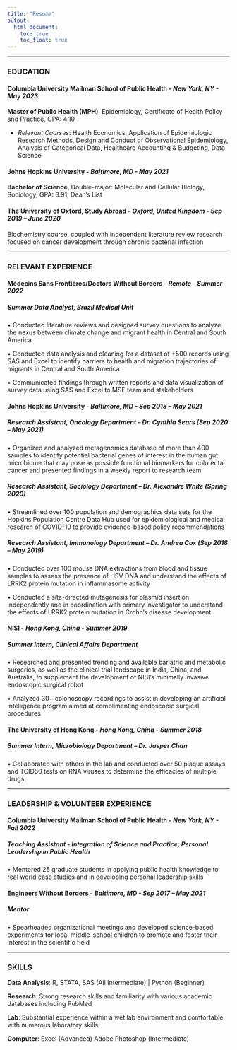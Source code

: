 ```yaml
---
title: "Resume"
output: 
  html_document:
    toc: true
    toc_float: true
---
```

------


### **EDUCATION**
#### **Columbia University Mailman School of Public Health**	- *New York, NY - May 2023*

**Master of Public Health (MPH)**, Epidemiology, Certificate of Health Policy and Practice, GPA: 4.10

* *Relevant Courses*: Health Economics, Application of Epidemiologic Research Methods, Design and Conduct of Observational Epidemiology, Analysis of Categorical Data, Healthcare Accounting & Budgeting, Data Science

#### **Johns Hopkins University**	- *Baltimore, MD -	            May 2021*

**Bachelor of Science**, Double-major: Molecular and Cellular Biology, Sociology, GPA: 3.91, Dean’s List 

#### **The University of Oxford, Study Abroad** 			         - *Oxford, United Kingdom 	           -  Sep 2019 – June 2020*
Biochemistry course, coupled with independent literature review research focused on cancer development through chronic bacterial infection 

------


### **RELEVANT EXPERIENCE**

#### **Médecins Sans Frontières/Doctors Without Borders** 	- *Remote	          -  Summer 2022*
##### *Summer Data Analyst, Brazil Medical Unit*

•	Conducted literature reviews and designed survey questions to analyze the nexus between climate change and migrant health in Central and South America

•	Conducted data analysis and cleaning for a dataset of +500 records using SAS and Excel to identify barriers to health and migration trajectories of migrants in Central and South America

•	Communicated findings through written reports and data visualization of survey data using SAS and Excel to MSF team and stakeholders 	

#### **Johns Hopkins University** - 	*Baltimore, MD	    -    Sep 2018 – May 2021*
##### *Research Assistant, Oncology Department – Dr. Cynthia Sears (Sep 2020 – May 2021)*

•	Organized and analyzed metagenomics database of more than 400 samples to identify potential bacterial genes of interest in the human gut microbiome that may pose as possible functional biomarkers for colorectal cancer and presented findings in a weekly report to research team

##### *Research Assistant, Sociology Department – Dr. Alexandre White (Spring 2020)*

•	Streamlined over 100 population and demographics data sets for the Hopkins Population Centre Data Hub used for epidemiological and medical research of COVID-19 to provide evidence-based policy recommendations

##### *Research Assistant, Immunology Department – Dr. Andrea Cox (Sep 2018 – May 2019)*

•	Conducted over 100 mouse DNA extractions from blood and tissue samples to assess the presence of HSV DNA and understand the effects of LRRK2 protein mutation in inflammasome activity

•	Conducted a site-directed mutagenesis for plasmid insertion independently and in coordination with primary investigator to understand the effects of LRRK2 protein mutation in Crohn’s disease development

#### **NISI**  - 	*Hong Kong, China	                   -                 Summer 2019*
##### *Summer Intern, Clinical Affairs Department* 

•	Researched and presented trending and available bariatric and metabolic surgeries, as well as the clinical trial landscape in India, China, and Australia, to supplement the development of NISI’s minimally invasive endoscopic surgical robot

•	Analyzed 30+ colonoscopy recordings to assist in developing an artificial intelligence program aimed at complimenting endoscopic surgical procedures

#### **The University of Hong Kong** - 	*Hong Kong, China	                 -                   Summer 2018*
##### *Summer Intern, Microbiology Department – Dr. Jasper Chan*

•	Collaborated with others in the lab and conducted over 50 plaque assays and TCID50 tests on RNA viruses to determine the efficacies of multiple drugs 

------


### **LEADERSHIP & VOLUNTEER EXPERIENCE**

#### **Columbia University Mailman School of Public Health** - 	*New York, NY	  -   Fall 2022*
##### *Teaching Assistant - Integration of Science and Practice; Personal Leadership in Public Health*

•	Mentored 25 graduate students in applying public health knowledge to real world case studies and in developing personal leadership skills 

#### **Engineers Without Borders** - 	*Baltimore, MD	          -             Sep 2017 – May 2021*
##### *Mentor*

•	Spearheaded organizational meetings and developed science-based experiments for local middle-school children to promote and foster their interest in the scientific field 

------


### **SKILLS**

**Data Analysis**: R, STATA, SAS (All Intermediate) | Python (Beginner) 

**Research**: Strong research skills and familiarity with various academic databases including PubMed

**Lab**: Substantial experience within a wet lab environment and comfortable with numerous laboratory skills

**Computer**: Excel (Advanced) Adobe Photoshop (Intermediate)

